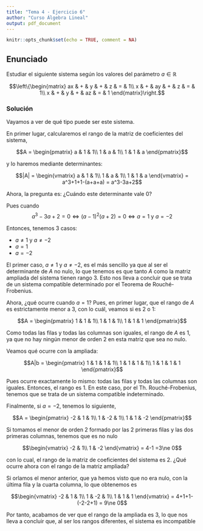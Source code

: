 ```yaml
---
title: "Tema 4 - Ejercicio 6"
author: "Curso Álgebra Lineal"
output: pdf_document
---
```


```r
knitr::opts_chunk$set(echo = TRUE, comment = NA)
```

## Enunciado

Estudiar el siguiente sistema según los valores del parámetro $a\in\mathbb{R}$

$$\left\{\begin{matrix}
ax & + & y & + & z & = & 1\\
x & + & ay & + & z & = & 1\\
x & + & y & + & az & = & 1
\end{matrix}\right.$$

### Solución

Vayamos a ver de qué tipo puede ser este sistema.

En primer lugar, calcularemos el rango de la matriz de coeficientes del sistema,

$$A = \begin{pmatrix}
a & 1 & 1\\
1 & a & 1\\
1 & 1 & a
\end{pmatrix}$$

y lo haremos mediante determinantes:

$$|A| = \begin{vmatrix}
a & 1 & 1\\
1 & a & 1\\
1 & 1 & a
\end{vmatrix} = a^3+1+1-(a+a+a) = a^3-3a+2$$

Ahora, la pregunta es: ¿Cuándo este determinante vale 0?

Pues cuando $$a^3-3a+2 = 0\Leftrightarrow (a-1)^2(a+2) =0\Leftrightarrow a=1\text{ y }a=-2$$

Entonces, tenemos 3 casos:

- $a\ne 1$ y $a\ne -2$
- $a = 1$
- $a = -2$

El primer caso, $a\ne 1$ y $a\ne -2$, es el más sencillo ya que al ser el determinante de $A$ no nulo, lo que tenemos es que tanto $A$ como la matriz ampliada del sistema tienen rango 3. Esto nos lleva a concluir que se trata de un sistema compatible determinado por el Teorema de Rouché-Frobenius.

Ahora, ¿qué ocurre cuando $a=1$? Pues, en primer lugar, que el rango de $A$ es estrictamente menor a 3, con lo cuál, veamos si es 2 o 1:

$$A = \begin{pmatrix}
1 & 1 & 1\\
1 & 1 & 1\\
1 & 1 & 1
\end{pmatrix}$$

Como todas las filas y todas las columnas son iguales, el rango de $A$ es 1, ya que no hay ningún menor de orden 2 en esta matriz que sea no nulo.

Veamos qué ocurre con la ampliada:

$$A|b = \begin{pmatrix}
1 & 1 & 1 & 1\\
1 & 1 & 1 & 1\\
1 & 1 & 1 & 1
\end{pmatrix}$$

Pues ocurre exactamente lo mismo: todas las filas y todas las columnas son iguales. Entonces, el rango es 1. En este caso, por el Th. Rouché-Frobenius, tenemos que se trata de un sistema compatible indeterminado.

Finalmente, si $a = -2$, tenemos lo siguiente,

$$A = \begin{pmatrix}
-2 & 1 & 1\\
1 & -2 & 1\\
1 & 1 & -2
\end{pmatrix}$$

Si tomamos el menor de orden 2 formado por las 2 primeras filas y las dos primeras columnas, tenemos que es no nulo

$$\begin{vmatrix}
-2 & 1\\
1 & -2
\end{vmatrix} = 4-1 =3\ne 0$$

con lo cual, el rango de la matriz de coeficientes del sistema es 2. ¿Qué ocurre ahora con el rango de la matriz ampliada?

Si orlamos el menor anterior, que ya hemos visto que no era nulo, con la última fila y la cuarta columna, lo que obtenemos es

$$\begin{vmatrix}
-2 & 1 & 1\\
1 & -2 & 1\\
1 & 1 & 1
\end{vmatrix} = 4+1+1-(-2-2+1) = 9\ne 0$$

Por tanto, acabamos de ver que el rango de la ampliada es 3, lo que nos lleva a concluir que, al ser los rangos diferentes, el sistema es incompatible